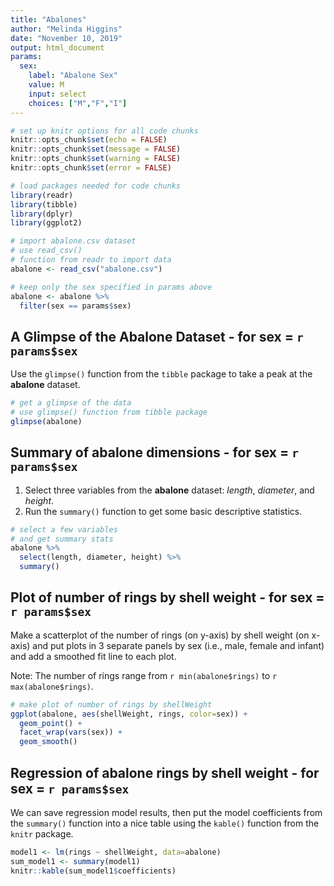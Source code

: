 ```yaml
---
title: "Abalones"
author: "Melinda Higgins"
date: "November 10, 2019"
output: html_document
params:
  sex:
    label: "Abalone Sex"
    value: M
    input: select
    choices: ["M","F","I"]
---
```


```r
# set up knitr options for all code chunks
knitr::opts_chunk$set(echo = FALSE)
knitr::opts_chunk$set(message = FALSE)
knitr::opts_chunk$set(warning = FALSE)
knitr::opts_chunk$set(error = FALSE)

# load packages needed for code chunks
library(readr)
library(tibble)
library(dplyr)
library(ggplot2)

# import abalone.csv dataset
# use read_csv()
# function from readr to import data
abalone <- read_csv("abalone.csv")

# keep only the sex specified in params above
abalone <- abalone %>%
  filter(sex == params$sex)
```

## A Glimpse of the Abalone Dataset - for sex = `r params$sex`

Use the `glimpse()` function from the `tibble` package to take a peak at the **abalone** dataset. 

```r
# get a glimpse of the data
# use glimpse() function from tibble package
glimpse(abalone)
```

## Summary of abalone dimensions - for sex = `r params$sex`

1. Select three variables from the **abalone** dataset: _length_, _diameter_, and _height_.
2. Run the `summary()` function to get some basic descriptive statistics.

```r
# select a few variables
# and get summary stats
abalone %>% 
  select(length, diameter, height) %>% 
  summary()
```

## Plot of number of rings by shell weight - for sex = `r params$sex`

Make a scatterplot of the number of rings (on y-axis) by shell weight (on x-axis) and put plots in 3 separate panels by sex (i.e., male, female and infant) and add a smoothed fit line to each plot.

Note: The number of rings range from `r min(abalone$rings)` to `r max(abalone$rings)`.

```r
# make plot of number of rings by shellWeight
ggplot(abalone, aes(shellWeight, rings, color=sex)) +
  geom_point() +
  facet_wrap(vars(sex)) +
  geom_smooth()
```

## Regression of abalone rings by shell weight - for sex = `r params$sex`

We can save regression model results, then put the model coefficients from the `summary()` function into a nice table using the `kable()` function from the `knitr` package.

```r
model1 <- lm(rings ~ shellWeight, data=abalone)
sum_model1 <- summary(model1)
knitr::kable(sum_model1$coefficients)
```

